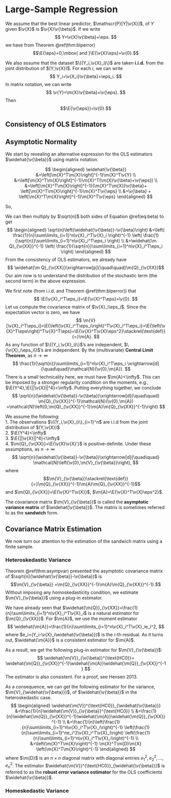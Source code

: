 # Large-Sample Regression

We assume that the best linear predictor, $\mathscr{P}[Y|\v{X}]$, of $Y$ given $\v{X}$ is $\v{X}\v{\beta}$. If we write
$$
Y=\v{X}\v{\beta}+\eps.
$$
we have from Theorem \@ref(thm:blperror)
$$\E{\eps}=0,\mbox{ and }\E{\v{X}\eps}=\v{0}.$$

We also assume that the dataset $\{(Y_i,\v{X}_i)\}$ are taken **i.i.d.** from the joint distribution of $(Y,\v{X})$. For each $i$, we can write
$$
Y_i=\v{X_i}\v{\beta}+\eps_i.
$$
In matrix notation, we can write
$$
\v{Y}=\m{X}\v{\beta}+\v{\eps}.
$$
Then
$$\E{\v{\eps}}=\v{0}.$$

## Consistency of OLS Estimators

## Asymptotic Normality
We start by revealing an alternative expression for the OLS estimators $\widehat{\v{\beta}}$ using matrix notation.

$$
\begin{aligned}
\widehat{\v{\beta}}
&=\left[\m{X}^T\m{X}\right]^{-1}\m{X}^T\v{Y} \\
&=\left[\m{X}^T\m{X}\right]^{-1}\m{X}^T(\m{X}\v{\beta}+\v{\eps}) \\
&=\left[\m{X}^T\m{X}\right]^{-1}(\m{X}^T\m{X})\v{\beta}+
\left[\m{X}^T\m{X}\right]^{-1}\m{X}^T\v{\eps} \\
&=\v{\beta} + \left[\m{X}^T\m{X}\right]^{-1}\m{X}^T\v{\eps}
\end{aligned}
$$

So,
\begin{equation}
\widehat{\v{\beta}}-\v{\beta} = \left[\m{X}^T\m{X}\right]^{-1}\m{X}^T\v{\eps}
(\#eq:beta)
\end{equation}

We can then multiply by $\sqrt{n}$ both sides of Equation \@ref(eq:beta) to get
$$
\begin{aligned}
\sqrt{n}\left(\widehat{\v{\beta}}-\v{\beta}\right)
&=\left( \frac{1}{n}\sum\limits_{i=1}^n\v{X}_i^T\v{X}_i \right)^{-1}
\left( \frac{1}{\sqrt{n}}\sum\limits_{i=1}^n\v{X}_i^T\eps_i \right) \\
&=\widehat{\m Q}_{\v{XX}}^{-1}
\left( \frac{1}{\sqrt{n}}\sum\limits_{i=1}^n\v{X}_i^T\eps_i \right)
\end{aligned}
$$
From the consistency of OLS estimators, we already have 
$$ \widehat{\m Q}_{\v{XX}}\xrightarrow[p]{\quad\quad}\m{Q}_{\v{XX}}$$
Our aim now is to understand the distribution of the stochastic term (the second term) in the above expression.

We first note (from i.i.d. and Theorem \@ref(thm:blperror)) that 
$$
\E{\v{X}_i^T\eps_i}=\E{\v{X}^T\eps}=\v{0}.
$$
Let us compute the covariance matrix of $\v{X}_i\eps_i$. Since the expectation vector is zero, we have 
$$
\m{V}[\v{X}_i^T\eps_i]=\E{\left(\v{X}_i^T\eps_i\right)^T\v{X}_i^T\eps_i}=\E{\left(\v{X}^T\eps\right)^T\v{X}^T\eps}=\E{\v{X}^T\v{X}\eps^2}\stackrel{\text{def}}{=}\m{A}.
$$
As any function of $\{(Y_i,\v{X}_i)\}$'s are independent,  $\{\v{X}_i\eps_i\}$'s are independent. By the (multivariate) **Central Limit Theorem**, as $n\to\infty$
$$
\frac{1}{\sqrt{n}}\sum\limits_{i=1}^n\v{X}_i^T\eps_i
\xrightarrow[d]{\quad\quad}\mathcal{N}(\v{0},\m{A}).
$$
There is a small technicality here, we must have $\m{A}<\infty$. This can be imposed by a stronger regularity condition on the moments, e.g.,
$\E{Y^4},\E{||\v{X}||^4}<\infty$.
Putting everything together, we conclude
$$
\sqrt{n}(\widehat{\v{\beta}}-\v{\beta})\xrightarrow[d]{\quad\quad}
\m{Q}_{\v{XX}}^{-1}\mathcal{N}(\v{0},\m{A})
=\mathcal{N}\left(0,\m{Q}_{\v{XX}}^{-1}\m{A}\m{Q}_{\v{XX}}^{-1}\right)
$$

:::{.theorem #asympvar name="Asymptotic Distribution of OLS Estimators"}
We assume the following:  
1. The observations $\{(Y_i,\v{X}_i)\}_{i=1}^n$ are i.i.d from the joint
distribution of $(Y,\v{X})$  
2. $\E{Y^4}<\infty$  
3. $\E{||\v{X}||^4}<\infty$  
4. $\m{Q}_{\v{XX}}=\E{\v{X}\v{X}'}$ is positive-definite.
Under these assumptions, as $n\to\infty$
$$
\sqrt{n}(\widehat{\v{\beta}}-\v{\beta})\xrightarrow[d]{\quad\quad}
\mathcal{N}\left(\v{0},\m{V}_{\v{\beta}}\right),
$$
where 
$$\m{V}_{\v{\beta}}\stackrel{\text{def}}{=}\m{Q}_{\v{XX}}^{-1}\m{A}\m{Q}_{\v{XX}}^{-1}$$
and $\m{Q}_{\v{XX}}=\E{\v{X}^T\v{X}}$, $\m{A}=\E{\v{X}^T\v{X}\eps^2}$.
:::
The covariance matrix $\m{V}_{\v{\beta}}$ is called the **asymptotic variance matrix** of $\widehat{\v{\beta}}$. The matrix is sometimes referred to as the **sandwich** form.

## Covariance Matrix Estimation
We now turn our attention to the estimation of the sandwich matrix using a finite sample.

### Heteroskedastic Variance
Theorem \@ref(thm:asympvar) presented the asymptotic covariance matrix of
$\sqrt{n}(\widehat{\v{\beta}}-\v{\beta})$ is
$$\m{V}_{\v{\beta}}
=\m{Q}_{\v{XX}}^{-1}\m{A}\m{Q}_{\v{XX}}^{-1}.$$
Without imposing any homoskedasticity condition, we estimate $\m{V}_{\v{\beta}}$ using a plug-in estimator.

We have already seen that $\widehat{\m{Q}}_{\v{XX}}=\frac{1}{n}\sum\limits_{i=1}^n\v{X}_i^T\v{X}_i$ is a natural estimator for $\m{Q}_{\v{XX}}$. For $\m{A}$, we use the moment estimator
$$
\widehat{\m{A}}=\frac{1}{n}\sum\limits_{i=1}^n\v{X}_i^T\v{X}_ie_i^2,
$$
where $e_i=(Y_i-\v{X}_i\widehat{\v{\beta}})$ is the $i$-th residual. As it turns out, $\widehat{\m{A}}$ is a consistent estimator
for $\m{A}$.


As a result, we get the following plug-in estimator for $\m{V}_{\v{\beta}}$:
$$
\widehat{\m{V}}_{\v{\beta}}^{\text{HC0}}=
\widehat{\m{Q}}_{\v{XX}}^{-1}\widehat{\m{A}}\widehat{\m{Q}}_{\v{XX}}^{-1}
$$
The estimator is also consistent. For a proof, see Hensen 2013.

As a consequence, we can get the following estimator for the variance, $\m{V}_{\widehat{\v{\beta}}}$, of $\widehat{\v{\beta}}$ in the heteroskedastic case.
$$
\begin{aligned}
\widehat{\m{V}}^{\text{HC0}}_{\widehat{\v{\beta}}}
&=\frac{1}{n}\widehat{\m{V}}_{\v{\beta}}^{\text{HC0}} \\
&=\frac{1}{n}\widehat{\m{Q}}_{\v{XX}}^{-1}\widehat{\m{A}}\widehat{\m{Q}}_{\v{XX}}^{-1} \\
&=\frac{1}{n}\left(\frac{1}{n}\sum\limits_{i=1}^n\v{X}_i^T\v{X}_i\right)^{-1}
\left(\frac{1}{n}\sum\limits_{i=1}^ne_i^2\v{X}_i^T\v{X}_i\right)
\left(\frac{1}{n}\sum\limits_{i=1}^n\v{X}_i^T\v{X}_i\right)^{-1} \\
&=\left(\m{X}^T\m{X}\right)^{-1}
\m{X}^T\m{D}\m{X}
\left(\m{X}^T\m{X}\right)^{-1}
\end{aligned}
$$
where $\m{D}$ is an $n\times n$ diagonal matrix with diagonal entries $e_1^2,e_2^2,\ldots,e_n^2$.
The estimator $\widehat{\m{V}}^{\text{HC0}}_{\widehat{\v{\beta}}}$ is referred to as the **robust error variance estimator** for the OLS coefficients $\widehat{\v{\beta}}$.

### Homeskedastic Variance
